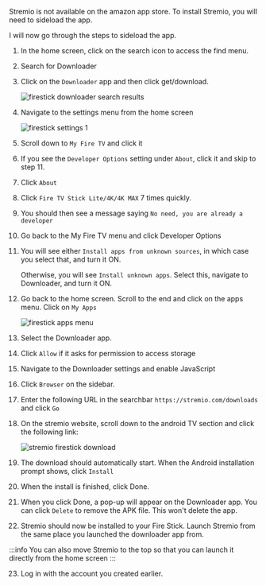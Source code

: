 Stremio is not available on the amazon app store. To install Stremio, you will need to sideload the app.

I will now go through the steps to sideload the app.

1. In the home screen, click on the search icon to access the find menu.

2. Search for Downloader

3. Click on the `Downloader` app and then click get/download.

   ![firestick downloader search results](/img/stremio/firestick_downloader_search_result.jpg)

4. Navigate to the settings menu from the home screen

   ![firestick settings 1](/img/stremio/firestick_settings_1.jpg)

5. Scroll down to `My Fire TV` and click it

6. If you see the `Developer Options` setting under `About`, click it and skip to step 11.

7. Click `About`

8. Click `Fire TV Stick Lite/4K/4K MAX` 7 times quickly.

9. You should then see a message saying `No need, you are already a developer`

10. Go back to the My Fire TV menu and click Developer Options

11. You will see either `Install apps from unknown sources`, in which case you select that, and turn it ON.

    Otherwise, you will see `Install unknown apps`. Select this, navigate to Downloader, and turn it ON.

12. Go back to the home screen. Scroll to the end and click on the apps menu. Click on `My Apps`

    ![firestick apps menu](/img/stremio/firestick_apps_menu.png)

13. Select the Downloader app.

14. Click `Allow` if it asks for permission to access storage

15. Navigate to the Downloader settings and enable JavaScript

16. Click `Browser` on the sidebar.

17. Enter the following URL in the searchbar `https://stremio.com/downloads` and click `Go`

18. On the stremio website, scroll down to the android TV section and click the following link:

    ![stremio firestick download](/img/stremio/firestick_download.png)

19. The download should automatically start. When the Android installation prompt shows, click `Install`

20. When the install is finished, click Done.

21. When you click Done, a pop-up will appear on the Downloader app. You can click `Delete` to remove the APK file. This won't delete the app.

22. Stremio should now be installed to your Fire Stick. Launch Stremio from the same place you launched the downloader app from.

:::info
You can also move Stremio to the top so that you can launch it directly from the home screen
:::

23. Log in with the account you created earlier.
